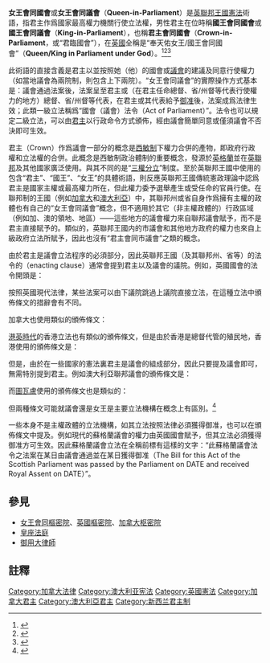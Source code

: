 {{noteTA
|G1=Country
|G2=UK Places
|G3=PoliticiansUK
}}
{{legal}}
'''女王會同國會'''或'''女王會同議會'''（'''Queen-in-Parliament'''）是[[英聯邦王國|英聯邦王國]][[憲法|憲法]]術語，指君主作爲國家最高權力機關行使立法權，男性君主在位時稱'''國王會同國會'''或'''國王會同議會'''（'''King-in-Parliament'''），也稱'''君主會同國會'''（'''Crown-in-Parliament'''，或“君臨國會”），在[[英國|英國]]全稱是“奉天佑女王/國王會同國會”（'''Queen/King in Parliament under God'''）。<ref>{{Cite web |url=http://www.parliament.the-stationery-office.co.uk/pa/ld200708/ldselect/ldeucom/62/62weg19.htm |title=Parliament.the-stationery-office.co.uk |accessdate=2015-07-29 |archive-date=2015-09-24 |archive-url=https://web.archive.org/web/20150924082046/http://www.parliament.the-stationery-office.co.uk/pa/ld200708/ldselect/ldeucom/62/62weg19.htm |dead-url=no }}</ref><ref>{{Cite web |url=http://www.cofe.anglican.org/news/pr2008.html |title=Cofe.anglican.org |access-date=2015-07-29 |archive-url=https://web.archive.org/web/20100910140258/http://www.cofe.anglican.org/news/pr2008.html |archive-date=2010-09-10 |dead-url=yes }}</ref><ref>{{Cite web|title=Lords Hansard text for 5 Mar 200805 Mar 2008 (pt 0007)|url=https://publications.parliament.uk/pa/ld200708/ldhansrd/text/80305-0007.htm|accessdate=2020-09-01|work=publications.parliament.uk|archive-date=2018-09-02|archive-url=https://web.archive.org/web/20180902151642/https://publications.parliament.uk/pa/ld200708/ldhansrd/text/80305-0007.htm|dead-url=no}}</ref>

此術語的直接含義是君主以並按照她（他）的國會或[[議會|議會]]的建議及同意行使權力（如當地議會為兩院制，則包含上下兩院）。“女王會同議會”的實際操作方式基本是：議會通過法案後，法案呈至君主或（在君主任命總督、省/州督等代表行使權力的地方）總督、省/州督等代表，在君主或其代表給予[[御准|御准]]後，法案成爲法律生效；此類一級立法稱爲“國會（議會）法令（Act of Parliament）”。法令也可以規定二級立法，可以由[[女王會同樞密院|君主]]以行政命令方式頒佈，經由議會簡單同意或僅須議會不否決即可生效。

君主（Crown）作爲議會一部分的概念是[[西敏制|西敏制]]下權力合併的產物，即政府行政權和立法權的合併。此概念是西敏制政治體制的重要概念，發源於[[英格蘭|英格蘭]]並在[[英聯邦|英聯邦]]及其他國家廣泛使用。與其不同的是“[[三權分立|三權分立]]”制度。至於英聯邦王國中使用的包含“君主”、“國王”、“女王”的具體術語，則反應英聯邦王國傳統憲政理論中認爲君主是國家主權或最高權力所在，但此權力委予選舉產生或受任命的官員行使。在聯邦制的王國（例如[[加拿大|加拿大]]和[[澳大利亞|澳大利亞]]）中，其聯邦州或省自身作爲擁有主權的政體也有自己的“女王會同議會”概念，但不適用於其它（非主權政體的）行政區域（例如加、澳的領地、地區）——這些地方的議會權力來自聯邦議會賦予，而不是君主直接賦予的。類似的，英聯邦王國内的市議會和其他地方政府的權力也來自上級政府立法所賦予，因此也沒有“君主會同市議會”之類的概念。

由於君主是議會立法程序的必須部分，因此英聯邦王國（及其聯邦州、省等）的法令的{{link-en|頒佈條文|enacting formula}}（enacting clause）通常會提到君主以及議會的議院。例如，英國國會的法令開頭是：

{{cquote|“經由最優秀的女王陛下，以並按照在此屆國會與會的神職及俗職貴族以及平民的建議及同意，並以其權力，立法如下…… （BE IT ENACTED by the Queen's most Excellent Majesty, by and with the advice and consent of the Lords Spiritual and Temporal, and Commons, in this present Parliament assembled, and by the authority of the same, as follows...）。}}

按照英國現代法律，某些法案可以由下議院跳過上議院直接立法，在這種立法中頒佈條文的措辭會有不同。

加拿大也使用類似的頒佈條文：

{{cquote|女王陛下，以並按照加拿大上議院及下議院的建議及同意，現立法如下……（NOW, THEREFORE, Her Majesty, by and with the advice and consent of the Senate and House of Commons of Canada, enacts as follows...）。}}

[[港英時代|港英時代]]的香港立法也有類似的頒佈條文，但是由於香港是總督代管的殖民地，香港使用的頒佈條文是：

{{cquote|本條例乃由獲女王陛下授權的香港總督參照立法局之意見及得該局同意而制訂<ref>《[https://zh.wikisource.org/wiki/%E7%9A%87%E5%AE%A4%E8%A8%93%E4%BB%A4 1843年皇室訓令] {{webarchive|url=https://web.archive.org/web/20151017200101/https://zh.wikisource.org/wiki/%E7%9A%87%E5%AE%A4%E8%A8%93%E4%BB%A4 |date=2015-10-17 }}》第二十五條</ref>}}

但是，由於在一些國家的憲法裏君主是議會的組成部分，因此只要提及議會即可，無需特別提到君主。例如澳大利亞聯邦議會的頒佈條文是：

{{cquote|澳大利亞國會立法（The Parliament of Australia enacts）。}}

而[[圖瓦盧|圖瓦盧]]使用的頒佈條文也是類似的：

{{cquote|經由圖瓦盧國會立法……（ENACTED by the Parliament of Tuvalu...）}}
但兩種條文可能就議會還是女王是主要立法機構在概念上有區別。<ref>{{cite book|author=Greg Taylor|title=The Constitution of Victoria|year=2006|publisher=The Federation Press}}</ref>

一些本身不是主權政體的立法機構，如其立法按照法律必須獲得御准，也可以在頒佈條文中提及。例如現代的蘇格蘭議會的權力由英國國會賦予，但其立法必須獲得御准方可生效。因此蘇格蘭議會立法在全稱前標有這樣的文字：“此蘇格蘭議會法令之法案在某日由議會通過並在某日獲得御准（The Bill for this Act of the Scottish Parliament was passed by the Parliament on DATE and received Royal Assent on DATE）”。

==參見==
* [[女王會同樞密院|女王會同樞密院]]、[[英國樞密院|英國樞密院]]、[[加拿大枢密院|加拿大枢密院]]
* [[皇座法庭|皇座法庭]]
* [[御用大律師|御用大律師]]

==註釋==
{{reflist}}

[[Category:加拿大法律|Category:加拿大法律]]
[[Category:澳大利亚宪法|Category:澳大利亚宪法]]
[[Category:英國憲法|Category:英國憲法]]
[[Category:加拿大君主|Category:加拿大君主]]
[[Category:澳大利亞君主|Category:澳大利亞君主]]
[[Category:新西兰君主制|Category:新西兰君主制]]